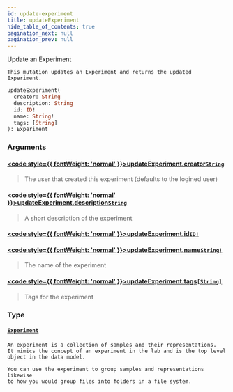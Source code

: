 ```yaml
---
id: update-experiment
title: updateExperiment
hide_table_of_contents: true
pagination_next: null
pagination_prev: null
---
```








 Update an Experiment
    
    This mutation updates an Experiment and returns the updated Experiment.

```graphql
updateExperiment(
  creator: String
  description: String
  id: ID!
  name: String!
  tags: [String]
): Experiment
```


### Arguments

#### [<code style={{ fontWeight: 'normal' }}>updateExperiment.<b>creator</b></code>](#)<Bullet />[`String`](/docs/schemas/mikro/scalars/string) <Badge class="secondary" text="scalar"/>
> The user that created this experiment (defaults to the logined user)
> 

#### [<code style={{ fontWeight: 'normal' }}>updateExperiment.<b>description</b></code>](#)<Bullet />[`String`](/docs/schemas/mikro/scalars/string) <Badge class="secondary" text="scalar"/>
> A short description of the experiment
> 

#### [<code style={{ fontWeight: 'normal' }}>updateExperiment.<b>id</b></code>](#)<Bullet />[`ID!`](/docs/schemas/mikro/scalars/id) <Badge class="secondary" text="non-null"/> <Badge class="secondary" text="scalar"/>
> 
> 

#### [<code style={{ fontWeight: 'normal' }}>updateExperiment.<b>name</b></code>](#)<Bullet />[`String!`](/docs/schemas/mikro/scalars/string) <Badge class="secondary" text="non-null"/> <Badge class="secondary" text="scalar"/>
> The name of the experiment
> 

#### [<code style={{ fontWeight: 'normal' }}>updateExperiment.<b>tags</b></code>](#)<Bullet />[`[String]`](/docs/schemas/mikro/scalars/string) <Badge class="secondary" text="list"/> <Badge class="secondary" text="scalar"/>
> Tags for the experiment
> 

### Type

#### [`Experiment`](/docs/schemas/mikro/objects/experiment) <Badge class="secondary" text="object"/>
> 
    An experiment is a collection of samples and their representations.
    It mimics the concept of an experiment in the lab and is the top level
    object in the data model.

    You can use the experiment to group samples and representations likewise
    to how you would group files into folders in a file system.

    
    
    
    
    
> 





